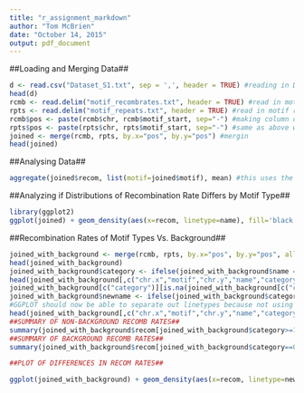 ```yaml
---
title: "r_assignment_markdown"
author: "Tom McBrien"
date: "October 14, 2015"
output: pdf_document
---
```


##Loading and Merging Data##

```r
d <- read.csv("Dataset_S1.txt", sep = ',', header = TRUE) #reading in Data
head(d)
rcmb <- read.delim("motif_recombrates.txt", header = TRUE) #read in motif recomb rates data
rpts <- read.delim("motif_repeats.txt", header = TRUE) #read in motif repeat rates data
rcmb$pos <- paste(rcmb$chr, rcmb$motif_start, sep="-") #making column of specific positions per chromosome
rpts$pos <- paste(rpts$chr, rpts$motif_start, sep="-") #same as above with repeats file
joined <- merge(rcmb, rpts, by.x="pos", by.y="pos") #mergin
head(joined)
```

##Analysing Data##

```r
aggregate(joined$recom, list(motif=joined$motif), mean) #this uses the aggregate function to give two separate means of recombination rates: one for one motif and one for another
```

##Analyzing if Distributions of Recombination Rate Differs by Motif Type##

```r
library(ggplot2)
ggplot(joined) + geom_density(aes(x=recom, linetype=name), fill='black', alpha=0.5)
```

##Recombination Rates of Motif Types Vs. Background##

```r
joined_with_background <- merge(rcmb, rpts, by.x="pos", by.y="pos", all.x = TRUE) #merging with left outer join so i get all data
head(joined_with_background)
joined_with_background$category <- ifelse(joined_with_background$name == "THE1B", 1, 2) #I am making a new column that will call all THE1B "1", L2 "2", and <NA> "NA" because, currently, I cannot separate <NA> in summary or ggplot
head(joined_with_background[,c("chr.x","motif","chr.y","name","category")], 50)
joined_with_background[c("category")][is.na(joined_with_background[c("category")])] <- 0 #this will make it so that all NAs will be converted into 0 so that I can use numbers to separate for summary
joined_with_background$newname <- ifelse(joined_with_background$category==0, joined_with_background$newname <- "NA", ifelse(joined_with_background$category==1, joined_with_background$newname <- "THE1B", joined_with_background$newname <- "L2")) 
#GGPLOT should now be able to separate out linetypes because not using a continual number variable
head(joined_with_background[,c("chr.x","motif","chr.y","name","category","newname")], 100)
##SUMMARY OF NON-BACKGROUND RECOMB RATES##
summary(joined_with_background$recom[joined_with_background$category>=1])
##SUMMARY OF BACKGROUND RECOMB RATES##
summary(joined_with_background$recom[joined_with_background$category==0])

##PLOT OF DIFFERENCES IN RECOM RATES##

ggplot(joined_with_background) + geom_density(aes(x=recom, linetype=newname), fill='black', alpha=0.2)
```